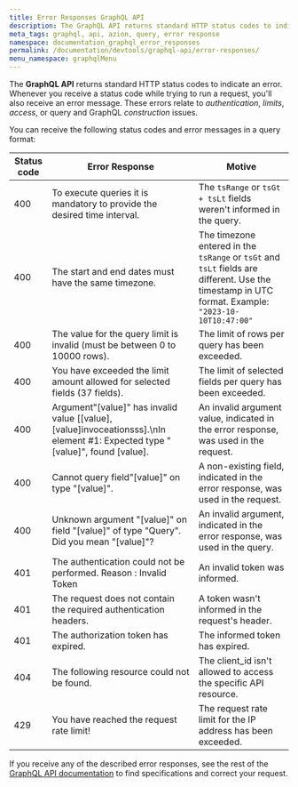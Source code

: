 ```yaml
---
title: Error Responses GraphQL API
description: The GraphQL API returns standard HTTP status codes to indicate an error. Whenever you receive a status code while trying to run a request, you'll also receive an error message.
meta_tags: graphql, api, azion, query, error response
namespace: documentation_graphql_error_responses
permalink: /documentation/devtools/graphql-api/error-responses/
menu_namespace: graphqlMenu
---
```


The **GraphQL API** returns standard HTTP status codes to indicate an error. Whenever you receive a status code while trying to run a request, you'll also receive an error message. These errors relate to *authentication*, *limits*, *access*, or query and GraphQL *construction* issues.

You can receive the following status codes and error messages in a query format:

| Status code | Error Response                                                                                                                  | Motive                                                                               |
| ----------- | ------------------------------------------------------------------------------------------------------------------------------- | ------------------------------------------------------------------------------------ |
| 400         | To execute queries it is mandatory to provide the desired time interval.                                                     | The `tsRange` or `tsGt + tsLt` fields weren't informed in the query.             |
| 400  | The start and end dates must have the same timezone. | The timezone entered in the `tsRange` or `tsGt` and `tsLt` fields are different. Use the timestamp in UTC format. Example: `"2023-10-10T10:47:00"`
| 400         | The value for the query limit is invalid (must be between 0 to 10000 rows).                                                     | The limit of rows per query has been exceeded.             |
| 400         | You have exceeded the limit amount allowed for selected fields (37 fields).                                                     | The limit of selected fields per query has been exceeded.             |
| 400         | Argument\"[value]" has invalid value [[value], [value]invoceationsss].\nIn element #1: Expected type \"[value]", found [value]. | An invalid argument value, indicated in the error response, was used in the request. |
| 400         | Cannot query field\"[value]\" on type \"[value]".                                                                               | A non-existing field, indicated in the error response, was used in the request.      |
| 400         | Unknown argument \"[value]" on field \"[value]" of type \"Query\". Did you mean \"[value]"?                                      | An invalid argument, indicated in the error response, was used in the query.         |
| 401         | The authentication could not be performed. Reason : Invalid Token                                                               | An invalid token was informed.                                                       |
| 401         | The request does not contain the required authentication headers.                                                               | A token wasn't informed in the request's header.                                     |
| 401         | The authorization token has expired.                                                                                            | The informed token has expired.                                                      |
| 404         | The following resource could not be found.                                                                                      | The client_id isn't allowed to access the specific API resource.                     |
| 429         | You have reached the request rate limit!                                                                                        | The request rate limit for the IP address has been exceeded.                         |

If you receive any of the described error responses, see the rest of the [GraphQL API documentation](/en/documentation/devtools/graphql-api/) to find specifications and correct your request.





